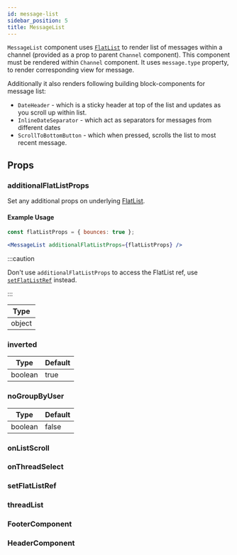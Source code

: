 ```yaml
---
id: message-list
sidebar_position: 5
title: MessageList
---
```


`MessageList` component uses [`FlatList`](https://reactnative.dev/docs/flatlist) to render list of messages within a channel (provided as a prop to parent `Channel` component).
This component must be rendered within `Channel` component. It uses `message.type` property, to render corresponding view for message.

Additionally it also renders following building block-components for message list:

- `DateHeader` - which is a sticky header at top of the list and updates as you scroll up within list.
- `InlineDateSeparator` - which act as separators for messages from different dates
- `ScrollToBottomButton` - which when pressed, scrolls the list to most recent message.


## Props

### additionalFlatListProps

Set any additional props on underlying [FlatList](https://reactnative.dev/docs/flatlist#props).

#### Example Usage

```jsx
const flatListProps = { bounces: true };

<MessageList additionalFlatListProps={flatListProps} />
```

:::caution

Don't use `additionalFlatListProps` to access the FlatList ref, use [`setFlatListRef`](#) instead.

:::

| Type |
| - |
| object |

### inverted

| Type | Default |
| - | - |
| boolean | true |

### noGroupByUser

| Type | Default |
| - | - |
| boolean | false |

### onListScroll

### onThreadSelect

### setFlatListRef

### threadList

### FooterComponent

### HeaderComponent


